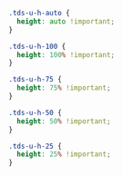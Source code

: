 <Meta title="Utilities/Utility Classes/Height" />

```css
.tds-u-h-auto {
  height: auto !important;
}

.tds-u-h-100 {
  height: 100% !important;
}

.tds-u-h-75 {
  height: 75% !important;
}

.tds-u-h-50 {
  height: 50% !important;
}

.tds-u-h-25 {
  height: 25% !important;
}
```
